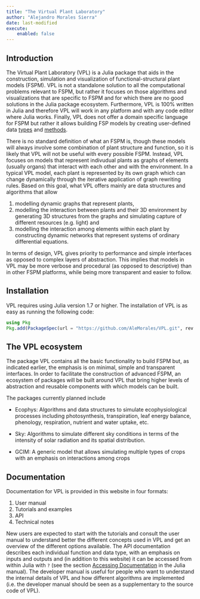 ```yaml
---
title: "The Virtual Plant Laboratory"
author: "Alejandro Morales Sierra"
date: last-modified
execute: 
    enabled: false
---
```


## Introduction

The Virtual Plant Laboratory (VPL) is a Julia package that aids in the construction, 
simulation and visualization of functional-structural plant models (FSPM). VPL 
is not a standalone solution to all the computational problems relevant to FSPM, 
but rather it focuses on those algorithms and visualizations that are specific to 
FSPM and for which there are no good solutions in the Julia package ecosystem. 
Furthermore, VPL is 100% written in Julia and therefore VPL will work in any 
platform and with any code editor where Julia works. Finally, VPL does not offer 
a domain specific language for FSPM but rather it allows building FSP models by 
creating user-defined data [types](https://docs.julialang.org/en/v1/manual/types/) 
and [methods](https://docs.julialang.org/en/v1/manual/methods/).

There is no standard definition of what an  FSPM is, though these models will 
always involve some combination of plant structure and function, so it is likely 
that VPL will not be useful with every possible FSPM. Instead, VPL focuses on 
models that represent indivudual plants as graphs of elements (usually organs) 
that interact with each other and with the environment. In a typical VPL model, 
each plant is represented by its own graph which can change dynamically through 
the iterative application of graph rewriting rules. Based on this goal, what VPL 
offers mainly are data structures and algorithms that allow 

1.  modelling dynamic graphs that represent plants,  
2.  modelling the interaction between plants and their 3D environment by generating 3D structures from the graphs and simulating capture of different resources (e.g. light) and 
3.  modelling the interaction among elements within each plant by constructing  dynamic networks that represent systems of ordinary differential equations. 

In terms of design, VPL gives priority to performance and simple interfaces as
opposed to complex layers of abstraction. This implies that models in VPL may
be more verbose and procedural (as opposed to descriptive) than in other FSPM
platforms, while being more transparent and easier to follow.

## Installation 

VPL requires using Julia version 1.7 or higher. The installation of VPL is as
easy as running the following code:

```julia
using Pkg
Pkg.add(PackageSpec(url = "https://github.com/AleMorales/VPL.git", rev  = "master"))
```

## The VPL ecosystem

The package VPL contains all the basic functionality to build FSPM but, as 
indicated earlier, the emphasis is on minimal, simple and transparent interfaces.
In order to facilitate the construction of advanced FSPM, an ecosystem of 
packages will be built around VPL that bring higher levels of abstraction and 
reusable components with which models can be built.

The packages currently planned include

* Ecophys: Algorithms and data structures to simulate ecophysiological processes including photosynthesis, transpiration, leaf energy balance, phenology, respiration, nutrient and water uptake, etc.

* Sky: Algorithms to simulate different sky conditions in terms of the intensity of solar radiation and its spatial distribution.

* GCIM: A generic model that allows simulating multiple types of crops with an emphasis on interactions among crops

## Documentation

Documentation for VPL is provided in this website in four formats:

1. User manual
2. Tutorials and examples
3. API
4. Technical notes

New users are expected to start with the tutorials and consult the user manual
to understand better the different concepts used in VPL and get an overview of
the different options available. The API documentation describes each individual 
function and data type, with an emphasis on inputs and outputs and (in addition 
to this website) it can be accessed from within Julia with `?` (see the section 
[Accessing Documentation](https://docs.julialang.org/en/v1/manual/documentation/#Accessing-Documentation-1) 
in the Julia manual). The developer manual is useful for people who want to 
understand the internal details of VPL and how different algorithms are 
implemented (i.e. the developer manual should be seen as a supplementary to the
source code of VPL).





